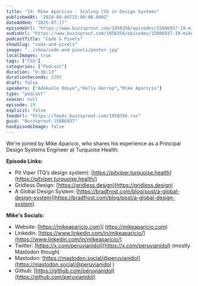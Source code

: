 ```yaml
---
title: "19: Mike Aparicio - Scaling CSS in Design Systems"
publishedAt: "2024-08-06T15:00:00.000Z"
dateAdded: "2025-07-17"
episodeUrl: "https://www.buzzsprout.com/1958356/episodes/15086937-19-mike-aparicio-scaling-css-in-design-systems.mp3"
audioUrl: "https://www.buzzsprout.com/1958356/episodes/15086937-19-mike-aparicio-scaling-css-in-design-systems.mp3"
podcastTitle: "Code & Pixels"
showSlug: "code-and-pixels"
image: "../show/code-and-pixels/poster.jpg"
localImages: true
tags: ["CSS"]
categories: ["Podcast"]
duration: "0:38:13"
durationSeconds: 2293
draft: false
speakers: ["Adekunle Oduye","Kelly Harrop","Mike Aparicio"]
type: "podcast"
season: null
episode: 19
explicit: false
feedUrl: "https://feeds.buzzsprout.com/1958356.rss"
guid: "Buzzsprout-15086937"
hasEpisodeImage: false
---
```

We're joined by Mike Aparicio, who shares his experience as a Principal Design Systems Engineer at Turquoise Health.  
  
**Episode Links:**

-   Pit Viper (TQ’s design system): [https://pitviper.turquoise.health](https://pitviper.turquoise.health/)
-   Gridless Design: [https://gridless.design](https://gridless.design)
-   A Global Design System: [https://bradfrost.com/blog/post/a-global-design-system](https://bradfrost.com/blog/post/a-global-design-system)

**Mike's Socials:**

-   Website: [https://mikeaparicio.com]( https://mikeaparicio.com)
-   Linkedin: [https://www.linkedin.com/in/mikeaparicio/](https://www.linkedin.com/in/mikeaparicio/)
-   Twitter: [https://x.com/peruvianidol](https://x.com/peruvianidol) (mostly Mastodon though)
-   Mastodon: [https://mastodon.social/@peruvianidol](https://mastodon.social/@peruvianidol ) 
-   Github: [https://github.com/peruvianidol](https://github.com/peruvianidol)

